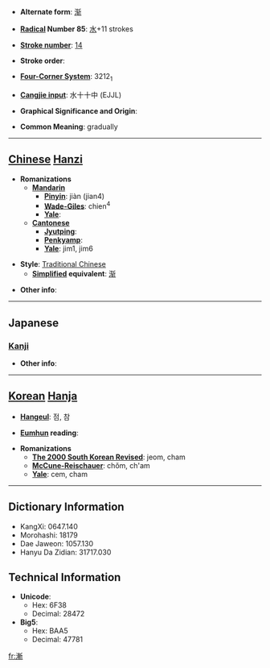 * '''Alternate form''': [[渐]]

* '''[[Wiktionary:Chinese radical index| Radical]] Number 85''': [[Wiktionary:Chinese radical index 水|水]]+11 strokes

* '''[[Wiktionary:Chinese total strokes index|Stroke number]]''': [[Wiktionary:Chinese total strokes index 14|14]]

* '''Stroke order''': 

* '''[[Wiktionary:Chinese four corner index|Four-Corner System]]''': 3212<sub>1</sub>

* '''[[Wiktionary:Chinese Cangjie index|Cangjie input]]''': 水十十中 (EJJL)

* '''Graphical Significance and Origin''': 

* '''Common Meaning''': gradually

----

== [[Chinese]] [[Hanzi]] ==

* '''Romanizations'''
** '''[[Mandarin]]'''
*** '''[[Pinyin]]''': jiàn (jian4)
*** '''[[Wade-Giles]]''': chien<sup>4</sup>
*** '''[[Yale]]''': 
** '''[[Cantonese]]'''
*** '''[[Jyutping]]''':
*** '''[[Penkyamp]]''': 
*** '''[[Yale]]''': jim1, jim6

* '''Style''': [[Traditional Chinese]] 
** '''[[Simplified Chinese|Simplified]] equivalent''': [[渐]]

* '''Other info''': 

----

==Japanese==
===[[Kanji]]===
{{kanji|on readings=[[ぜん]] (zen), [[せん]] (sen), [[ざん]] (zan)
|kun readings=[[すすむ]] (susumu), [[ようやく]] (youyaku)
}}

* '''Other info''':  

----

== [[Korean]] [[Hanja]] ==

* '''[[Hangeul]]''': 점, 참

* '''[[Eumhun]] reading''': 

* '''Romanizations'''
** '''[[The 2000 South Korean Revised Romanization|The 2000 South Korean Revised]]''': jeom, cham
** '''[[McCune-Reischauer]]''': chŏm, ch'am
** '''[[Yale]]''': cem, cham

----

== Dictionary Information ==

* KangXi: 0647.140
* Morohashi: 18179
* Dae Jaweon: 1057.130
* Hanyu Da Zidian: 31717.030

== Technical Information ==

* '''Unicode''':
** Hex: 6F38
** Decimal: 28472
* '''Big5''':
** Hex: BAA5
** Decimal: 47781

[[fr:漸]]